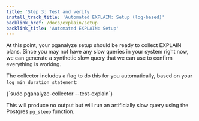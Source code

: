 ```yaml
---
title: 'Step 3: Test and verify'
install_track_title: 'Automated EXPLAIN: Setup (log-based)'
backlink_href: /docs/explain/setup
backlink_title: 'Automated EXPLAIN: Setup'
---
```



At this point, your pganalyze setup should be ready to collect EXPLAIN plans. Since
you may not have any slow queries in your system right now, we can generate a
synthetic slow query that we can use to confirm everything is working.

The collector includes a flag to do this for you automatically, based on your
`log_min_duration_statement`:

<CodeBlock language="bash">
{`sudo pganalyze-collector --test-explain`}
</CodeBlock>

This will produce no output but will run an artificially slow query using the
Postgres `pg_sleep` function.

<PublicOnly>
  <VerifyExplainPublic />
</PublicOnly>
